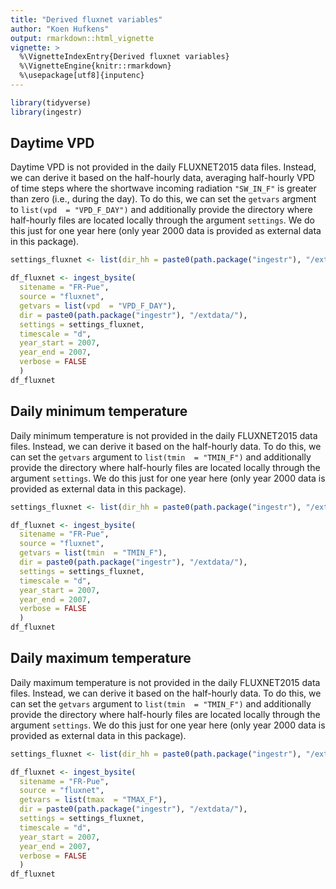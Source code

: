 ```yaml
---
title: "Derived fluxnet variables"
author: "Koen Hufkens"
output: rmarkdown::html_vignette
vignette: >
  %\VignetteIndexEntry{Derived fluxnet variables}
  %\VignetteEngine{knitr::rmarkdown}
  %\usepackage[utf8]{inputenc}
---
```


```r
library(tidyverse)
library(ingestr)
```

## Daytime VPD

Daytime VPD is not provided in the daily FLUXNET2015 data files. Instead, we can derive it based on the half-hourly data, averaging half-hourly VPD of time steps where the shortwave incoming radiation `"SW_IN_F"` is greater than zero (i.e., during the day). To do this, we can set the `getvars` argment to `list(vpd  = "VPD_F_DAY")` and additionally provide the directory where half-hourly files are located locally through the argument `settings`. We do this just for one year here (only year 2000 data is provided as external data in this package).
```r
settings_fluxnet <- list(dir_hh = paste0(path.package("ingestr"), "/extdata/"), getswc = FALSE)

df_fluxnet <- ingest_bysite(
  sitename = "FR-Pue",
  source = "fluxnet",
  getvars = list(vpd  = "VPD_F_DAY"),
  dir = paste0(path.package("ingestr"), "/extdata/"),
  settings = settings_fluxnet,
  timescale = "d",
  year_start = 2007,
  year_end = 2007,
  verbose = FALSE
  )
df_fluxnet
```

## Daily minimum temperature

Daily minimum temperature is not provided in the daily FLUXNET2015 data files. Instead, we can derive it based on the half-hourly data. To do this, we can set the `getvars` argument to `list(tmin  = "TMIN_F")` and additionally provide the directory where half-hourly files are located locally through the argument `settings`. We do this just for one year here (only year 2000 data is provided as external data in this package).
```r
settings_fluxnet <- list(dir_hh = paste0(path.package("ingestr"), "/extdata/"), getswc = FALSE)

df_fluxnet <- ingest_bysite(
  sitename = "FR-Pue",
  source = "fluxnet",
  getvars = list(tmin  = "TMIN_F"),
  dir = paste0(path.package("ingestr"), "/extdata/"),
  settings = settings_fluxnet,
  timescale = "d",
  year_start = 2007,
  year_end = 2007,
  verbose = FALSE
  )
df_fluxnet
```

## Daily maximum temperature

Daily maximum temperature is not provided in the daily FLUXNET2015 data files. Instead, we can derive it based on the half-hourly data. To do this, we can set the `getvars` argument to `list(tmin  = "TMIN_F")` and additionally provide the directory where half-hourly files are located locally through the argument `settings`. We do this just for one year here (only year 2000 data is provided as external data in this package).
```r
settings_fluxnet <- list(dir_hh = paste0(path.package("ingestr"), "/extdata/"), getswc = FALSE)

df_fluxnet <- ingest_bysite(
  sitename = "FR-Pue",
  source = "fluxnet",
  getvars = list(tmax  = "TMAX_F"),
  dir = paste0(path.package("ingestr"), "/extdata/"),
  settings = settings_fluxnet,
  timescale = "d",
  year_start = 2007,
  year_end = 2007,
  verbose = FALSE
  )
df_fluxnet
```